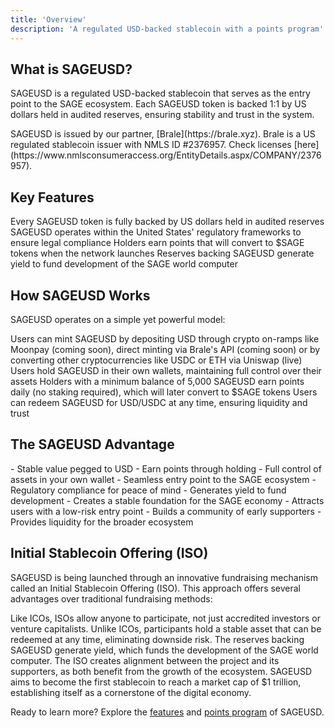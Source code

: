 ```yaml
---
title: 'Overview'
description: 'A regulated USD-backed stablecoin with a points program'
---
```


## What is SAGEUSD?

SAGEUSD is a regulated USD-backed stablecoin that serves as the entry point to the SAGE ecosystem. 
Each SAGEUSD token is backed 1:1 by US dollars held in audited reserves, ensuring stability and trust in the system.

<Note>
  SAGEUSD is issued by our partner, [Brale](https://brale.xyz). 
  Brale is a US regulated stablecoin issuer with NMLS ID #2376957.
  Check licenses [here](https://www.nmlsconsumeraccess.org/EntityDetails.aspx/COMPANY/2376957).
</Note>

## Key Features

<CardGroup cols={2}>
  <Card title="1:1 USD Backing" icon="dollar-sign" color="#0891b2">
    Every SAGEUSD token is fully backed by US dollars held in audited reserves
  </Card>
  <Card title="Regulatory Compliance" icon="shield-check" color="#7c3aed">
    SAGEUSD operates within the United States' regulatory frameworks to ensure legal compliance
  </Card>
  <Card title="Points Program" icon="star" color="#c2410c">
    Holders earn points that will convert to $SAGE tokens when the network launches
  </Card>
  <Card title="Yield Generation" icon="chart-line" color="#3b82f6">
    Reserves backing SAGEUSD generate yield to fund development of the SAGE world computer
  </Card>
</CardGroup>

## How SAGEUSD Works

SAGEUSD operates on a simple yet powerful model:

<Steps>
  <Step title="Minting">
    Users can mint SAGEUSD by depositing USD through crypto on-ramps like Moonpay (coming soon), direct minting via Brale's API (coming soon)
    or by converting other cryptocurrencies like USDC or ETH via Uniswap (live)
  </Step>
  <Step title="Holding">
    Users hold SAGEUSD in their own wallets, maintaining full control over their assets
  </Step>
  <Step title="Earning Points">
    Holders with a minimum balance of 5,000 SAGEUSD earn points daily (no staking required), which will later convert to $SAGE tokens
  </Step>
  <Step title="Redeeming">
    Users can redeem SAGEUSD for USD/USDC at any time, ensuring liquidity and trust
  </Step>
</Steps>

## The SAGEUSD Advantage

<Tabs>
  <Tab title="For Users">
    - Stable value pegged to USD
    - Earn points through holding
    - Full control of assets in your own wallet
    - Seamless entry point to the SAGE ecosystem
    - Regulatory compliance for peace of mind
  </Tab>
  <Tab title="For the Ecosystem">
    - Generates yield to fund development
    - Creates a stable foundation for the SAGE economy
    - Attracts users with a low-risk entry point
    - Builds a community of early supporters
    - Provides liquidity for the broader ecosystem
  </Tab>
</Tabs>

## Initial Stablecoin Offering (ISO)

SAGEUSD is being launched through an innovative fundraising mechanism called an Initial Stablecoin Offering (ISO). This approach offers several advantages over traditional fundraising methods:

<AccordionGroup>
  <Accordion icon="users" title="Democratized Participation">
    Like ICOs, ISOs allow anyone to participate, not just accredited investors or venture capitalists.
  </Accordion>
  <Accordion icon="shield" title="Risk Mitigation">
    Unlike ICOs, participants hold a stable asset that can be redeemed at any time, eliminating downside risk.
  </Accordion>
  <Accordion icon="money-bill" title="Yield Generation">
    The reserves backing SAGEUSD generate yield, which funds the development of the SAGE world computer.
  </Accordion>
  <Accordion icon="handshake" title="Alignment of Interests">
    The ISO creates alignment between the project and its supporters, as both benefit from the growth of the ecosystem.
  </Accordion>
</AccordionGroup>

<Note>
  SAGEUSD aims to become the first stablecoin to reach a market cap of $1 trillion, establishing itself as a cornerstone of the digital economy.
</Note>

Ready to learn more? Explore the [features](/sageusd/features) and [points program](/sageusd/points-program) of SAGEUSD. 
